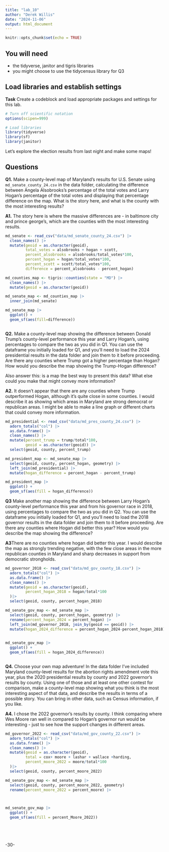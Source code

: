 ```yaml
---
title: "lab_10"
author: "Derek Willis"
date: "2024-11-06"
output: html_document
---
```


```r
knitr::opts_chunk$set(echo = TRUE)
```

## You will need

-   the tidyverse, janitor and tigris libraries
-   you might choose to use the tidycensus library for Q3

## Load libraries and establish settings

**Task** Create a codeblock and load appropriate packages and settings for this lab.

```r
# Turn off scientific notation
options(scipen=999)

# Load libraries
library(tidyverse)
library(sf)
library(janitor)

```

Let's explore the election results from last night and make some maps!

## Questions

**Q1.** Make a county-level map of Maryland's results for U.S. Senate using `md_senate_county_24.csv` in the data folder, calculating the difference between Angela Alsobrooks's percentage of the total votes and Larry Hogan's percentage of the total votes and displaying that percentage difference on the map. What is the story here, and what is the county with the most interesting results?

**A1.** The story here is where the massive differences are - in baltimore city and prince george's, which are the counties with the most interesting results. 

```r
md_senate <- read_csv("data/md_senate_county_24.csv") |>
  clean_names() |>
  mutate(geoid = as.character(geoid),
         total_votes = alsobrooks + hogan + scott, 
         percent_alsobrooks = alsobrooks/total_votes*100,
         percent_hogan = hogan/total_votes*100,
         percent_scott = scott/total_votes*100,
         difference = percent_alsobrooks - percent_hogan)

md_counties_map <- tigris::counties(state = "MD") |>
  clean_names() |>
  mutate(geoid = as.character(geoid))

md_senate_map <- md_counties_map |>
  inner_join(md_senate)

md_senate_map |>
  ggplot() +
  geom_sf(aes(fill=difference))


```
``` r
```

**Q2.** Make a county-level map showing the difference between Donald Trump's county-level performance this year and Larry Hogan's, using percentages to compare the two as you did in Q1. You can use the dataframe you initially loaded for Q1, and you'll need to load the 2024 presidential results in the data folder and join them to it before proceeding. Are there any counties where Trump got a higher percentage than Hogan? How would you describe the map showing the Trump-Hogan difference?

Also answer this: is a map the best way to present this data? What else could you make that might convey more information?

**A2.**
It doesn't appear that there are any counties where Trump outperformed Hogan, although it's quite close in some counties. I would describe it as showing which areas in Maryland are strong democrat or republican areas. I might be able to make a line graph or different charts that could convey more information. 

```r
md_presidential <- read_csv("data/md_pres_county_24.csv") |>
  adorn_totals("col") |>
  as.data.frame() |>
  clean_names() |>
  mutate(percent_trump = trump/total*100,
         geoid = as.character(geoid)) |>
  select(geoid, county, percent_trump)

md_president_map <- md_senate_map |>
  select(geoid, county, percent_hogan, geometry) |>
  left_join(md_presidential) |>
  mutate(hogan_difference = percent_hogan - percent_trump)

md_president_map |>
  ggplot() +
  geom_sf(aes(fill = hogan_difference))

```


**Q3** Make another map showing the difference between Larry Hogan's county-level performance this year and from his governor race in 2018, using percentages to compare the two as you did in Q2. You can use the dataframe you initially loaded for Q1, and you'll need to load the 2018 governor results in the data folder and join them to it before proceeding. Are there any counties where Hogan did better this year? How would you describe the map showing the difference?

**A3**There are no counties where hogan did better this year. I would describe the map as strongly trending negative, with the few close areas in the more republican counties in Maryland and sharp decreases in support from democratic strongholds. 

```r
md_governor_2018 <- read_csv("data/md_gov_county_18.csv") |>
  adorn_totals("col") |>
  as.data.frame() |>
  clean_names() |>
  mutate(geoid = as.character(geoid),
         percent_hogan_2018 = hogan/total*100
  )|>
  select(geoid, county, percent_hogan_2018)

md_senate_gov_map <- md_senate_map |>
  select(geoid, county, percent_hogan, geometry) |>
  rename(percent_hogan_2024 = percent_hogan) |>
  left_join(md_governor_2018, join_by(geoid == geoid)) |>
  mutate(hogan_2024_difference = percent_hogan_2024-percent_hogan_2018) 

 
md_senate_gov_map |>
  ggplot() +
  geom_sf(aes(fill = hogan_2024_difference))



```

**Q4.** Choose your own map adventure! In the data folder I've included Maryland county-level results for the abortion rights amendment vote this year, plus the 2020 presidential results by county and 2022 governor's results by county. Using one of those and at least one other contest for comparison, make a county-level map showing what you think is the most interesting aspect of that data, and describe the results in terms of a possible story. You can bring in other data, such as Census information, if you like.

**A4.** I chose the 2022 governor's results by county. I think comparing where Wes Moore ran well in compared to Hogan's governor run would be interesting - just to see how the support changes in different areas. 

```r
md_governor_2022 <- read_csv("data/md_gov_county_22.csv") |>
  adorn_totals("col") |>
  as.data.frame() |>
  clean_names() |>
  mutate(geoid = as.character(geoid),
         total = cox+ moore + lashar + wallace +harding,
         percent_moore_2022 = moore/total*100
  )|>
  select(geoid, county, percent_moore_2022)

md_senate_gov_map <- md_senate_map |>
  select(geoid, county, percent_moore_2022, geometry)
  rename(percent_moore_2022 = percent_moore) |>


 
md_senate_gov_map |>
  ggplot() +
  geom_sf(aes(fill = percent_Moore_2022))






```

-30-
